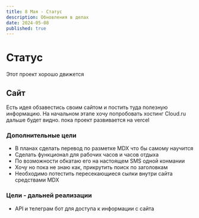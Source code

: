 ```yaml
---
title: 8 Мая - Статус
description: Обновления в делах
date: 2024-05-08
published: true
---
```


# Статус

Этот проект хорошо движется

## Сайт

Есть идея обзавестись своим сайтом и постить туда полезную информацию. На
начальном этапе хочу попробовать хостинг Cloud.ru дальше будет видно. пока
проект развивается на vercel

### Дополнительные цели

- В планах сделать перевод по разметке MDX что бы самому научится
- Сделать функционал для рабочих часов и часов отдыха
- По возможности обкатаю его на настоящем SMS одной конмании
- Хочу но пока не знаю как, прикрутить поиск по заголовкам
- Необходимо потестить пересекающиеся сылки внутри сайта средствами MDX

### Цели - дальней реализации

- API и телеграм бот для доступа к информации с сайта
